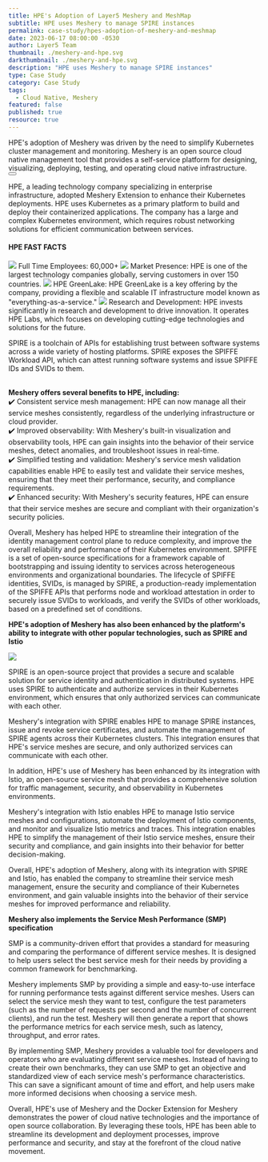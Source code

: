 ```yaml
---
title: HPE's Adoption of Layer5 Meshery and MeshMap
subtitle: HPE uses Meshery to manage SPIRE instances
permalink: case-study/hpes-adoption-of-meshery-and-meshmap
date: 2023-06-17 08:00:00 -0530
author: Layer5 Team
thumbnail: ./meshery-and-hpe.svg
darkthumbnail: ./meshery-and-hpe.svg
description: "HPE uses Meshery to manage SPIRE instances"
type: Case Study
category: Case Study
tags:
  - Cloud Native, Meshery
featured: false
published: true
resource: true
---
```



<ResourcesWrapper>

<HPEintro>
HPE's adoption of Meshery was driven by the need to simplify Kubernetes cluster management and monitoring. Meshery is an open source cloud native management tool that provides a self-service platform for designing, visualizing, deploying, testing, and operating cloud native infrastructure.
</HPEintro>

<div style={{display: "flex", justifyContent: "center", padding: "2%"}}>

   <Button secondary title="Download Case Study" alt="Download HPE's Adoption of Layer5 Meshery and MeshMap" url="/case-studies/hpe-adoption-of-layer5-meshery-and-meshmap.pdf" />

</div>

<p>
   HPE, a leading technology company specializing in enterprise infrastructure, adopted Meshery Extension to enhance their Kubernetes deployments. HPE uses Kubernetes as a primary platform to build and deploy their containerized applications. The company has a large and complex Kubernetes environment, which requires robust networking solutions for efficient communication between services.
</p>



<HPEfacts>
   <tr><td colSpan="2"><h4>HPE FAST FACTS</h4></td></tr>
   <tr>
      <td>
      <img src={UsersIcon} />
      Full Time Employees: 60,000+
      </td>
      <td>
      <img src={GlobeIcon} />
      Market Presence: HPE is one of the largest technology companies globally, serving customers in over 150 countries.
      </td>
   </tr>
   <tr>
      <td>
      <img src={LayersIcon} />
      HPE GreenLake: HPE GreenLake is a key offering by the company, providing a flexible and scalable IT infrastructure model known as "everything-as-a-service."
      </td>
      <td>
      <img src={NetworkIcon} />
      Research and Development: HPE invests significantly in research and development to drive innovation. It operates HPE Labs, which focuses on developing cutting-edge technologies and solutions for the future.
      </td>
   </tr>
</HPEfacts>

<p>
SPIRE is a toolchain of APIs for establishing trust between software systems across a wide variety of hosting platforms. SPIRE exposes the SPIFFE Workload API, which can attest running software systems and issue SPIFFE IDs and SVIDs to them. <br/><br/>
</p>

<HPEbenefits>
    <b>Meshery offers several benefits to HPE, including:</b>
    <br/>
    ✔️ Consistent service mesh management: HPE can now manage all their service meshes consistently, regardless of the underlying infrastructure or cloud provider.
    <br/>
    ✔️ Improved observability: With Meshery's built-in visualization and observability tools, HPE can gain insights into the behavior of their service meshes, detect anomalies, and troubleshoot issues in real-time.
    <br/>
    ✔️ Simplified testing and validation: Meshery's service mesh validation capabilities enable HPE to easily test and validate their service meshes, ensuring that they meet their performance, security, and compliance requirements.
    <br/>
    ✔️ Enhanced security: With Meshery's security features, HPE can ensure that their service meshes are secure and compliant with their organization's security policies.
</HPEbenefits>
<br/>

<p>
    Overall, Meshery has helped HPE to streamline their integration of the identity management control plane to reduce complexity, and improve the overall reliability and performance of their Kubernetes environment. SPIFFE is a set of open-source specifications for a framework capable of bootstrapping and issuing identity to services across heterogeneous environments and organizational boundaries. The lifecycle of SPIFFE identities, SVIDs, is managed by SPIRE, a production-ready implementation of the SPIFFE APIs that performs node and workload attestation in order to securely issue SVIDs to workloads, and verify the SVIDs of other workloads, based on a predefined set of conditions.
</p>

<p>
    <b>HPE's adoption of Meshery has also been enhanced by the platform's ability to integrate with other popular technologies, such as SPIRE and Istio</b>
</p>
<p style={{display: "flex", justifyContent: "center", alignItem: "center", padding: "2%"}}>
<img src={MesheryIntegration}></img>
</p>
<p>
   SPIRE is an open-source project that provides a secure and scalable solution for service identity and authentication in distributed systems. HPE uses SPIRE to authenticate and authorize services in their Kubernetes environment, which ensures that only authorized services can communicate with each other.
</p>

<p>
   Meshery's integration with SPIRE enables HPE to manage SPIRE instances, issue and revoke service certificates, and automate the management of SPIRE agents across their Kubernetes clusters. This integration ensures that HPE's service meshes are secure, and only authorized services can communicate with each other.
</p>
  <InlineQuotes
          quote="With a goal to bring workload identity and attestation to all service meshes, HPE Security Engineering uses the Meshery's Extension to deploy their cloud native infrastructure of choice and test the performance of our SPIFFE and SPIRE-based identity solution."
          person="Maximiliano Churichi"
          title="Software Engineer at HPE"
          image={Maxi} />

<p>
   In addition, HPE's use of Meshery has been enhanced by its integration with Istio, an open-source service mesh that provides a comprehensive solution for traffic management, security, and observability in Kubernetes environments.
</p>

<p>
   Meshery's integration with Istio enables HPE to manage Istio service meshes and configurations, automate the deployment of Istio components, and monitor and visualize Istio metrics and traces. This integration enables HPE to simplify the management of their Istio service meshes, ensure their security and compliance, and gain insights into their behavior for better decision-making.
</p>

<p>
   Overall, HPE's adoption of Meshery, along with its integration with SPIRE and Istio, has enabled the company to streamline their service mesh management, ensure the security and compliance of their Kubernetes environment, and gain valuable insights into the behavior of their service meshes for improved performance and reliability.
</p>

<p>
   <b>Meshery also implements the Service Mesh Performance (SMP) specification</b>
</p>

<p>
   SMP is a community-driven effort that provides a standard for measuring and comparing the performance of different service meshes. It is designed to help users select the best service mesh for their needs by providing a common framework for benchmarking.
</p>
 <InlineQuotes
          quote="The Layer5 team has been amazing. Our project wouldn’t have been successful with out Meshery."
          person="Yogi Porla"
          title="Engineering Manager, HPE"
          image={Yogi} />
<p>
   Meshery implements SMP by providing a simple and easy-to-use interface for running performance tests against different service meshes. Users can select the service mesh they want to test, configure the test parameters (such as the number of requests per second and the number of concurrent clients), and run the test. Meshery will then generate a report that shows the performance metrics for each service mesh, such as latency, throughput, and error rates.
</p>

<p>
   By implementing SMP, Meshery provides a valuable tool for developers and operators who are evaluating different service meshes. Instead of having to create their own benchmarks, they can use SMP to get an objective and standardized view of each service mesh's performance characteristics. This can save a significant amount of time and effort, and help users make more informed decisions when choosing a service mesh.
</p>

<p>
Overall, HPE's use of Meshery and the Docker Extension for Meshery demonstrates the power of cloud native technologies and the importance of open source collaboration. By leveraging these tools, HPE has been able to streamline its development and deployment processes, improve performance and security, and stay at the forefront of the cloud native movement.
</p>

</ResourcesWrapper>

